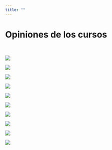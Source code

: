```yaml
---
title: ""
---
```


# **Opiniones de los cursos**

\

![](images/3-01.png)

![](images/8.png)

![](images/2.png)

![](images/1.png)

![](images/4.png)

![](images/5.png)

![](images/6.png)

![](images/7.png)

![](images/chicho%202.png)

![](images/miguel2.png)


